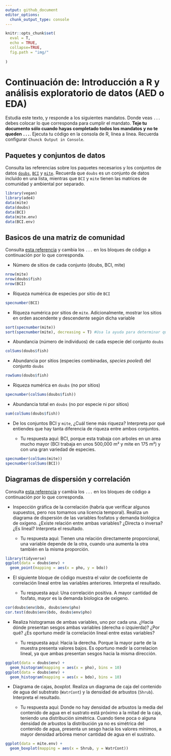 ```yaml
---
output: github_document
editor_options: 
  chunk_output_type: console
---
```


```r
knitr::opts_chunk$set(
  eval = T,
  echo = TRUE,
  collapse=TRUE,
  fig.path = "img/"
  
)
```

# Continuación de: Introducción a R y análisis exploratorio de datos (AED o EDA)

Estudia este texto, y responde a los siguientes mandatos. Donde veas `...` debes colocar lo que corresponda para cumplir el mandato. **Teje tu documento sólo cuando hayas completado todos los mandatos y no te queden `...`**. Ejecuta tu código en la consola de R, línea a línea. Recuerda configurar `Chunck Output in Console`.

## Paquetes y conjuntos de datos

Consulta las referencias sobre los paquetes necesarios y los conjuntos de datos [`doubs`](https://github.com/biogeografia-201902/material-de-apoyo/blob/master/ref/introduccion-a-r.md#el-conjunto-de-datos-doubs), [`BCI`](https://github.com/biogeografia-201902/material-de-apoyo/blob/master/ref/introduccion-a-r.md#el-conjunto-de-datos-bci) y [`mite`](https://github.com/biogeografia-201902/material-de-apoyo/blob/master/ref/introduccion-a-r.md#el-conjunto-de-datos-mite). Recuerda que `doubs` es un conjunto de datos incluido en una lista, mientras que `BCI` y `mite` tienen las matrices de comunidad y ambiental por separado.

```r
library(vegan)
library(ade4)
data(mite)
data(doubs)
data(BCI)
data(mite.env)
data(BCI.env)
```

## Basicos de una matriz de comunidad

Consulta [esta referencia](https://github.com/biogeografia-201902/material-de-apoyo/blob/master/ref/introduccion-a-r.md#b%C3%A1sicos-de-una-matriz-de-comunidad) y cambia los `...` en los bloques de código a continuación por lo que corresponda.

* Número de sitios de cada conjunto (doubs, BCI, mite)

```r
nrow(mite)
nrow(doubs$fish)
nrow(BCI)
```

* Riqueza numérica de especies por sitio de `BCI`

```r
specnumber(BCI)
```

* Riqueza numérica por sitios de `mite`. Adicionalmente, mostrar los sitios en orden ascendente y descendente según dicha variable

```r
sort(specnumber(mite))
sort(specnumber(mite), decreasing = T) #Usa la ayuda para determinar qué argumento debes colocar aquí
```

* Abundancia (número de individuos) de cada especie del conjunto `doubs`

```r
colSums(doubs$fish)
```

* Abundancia por sitios (especies combinadas, *species pooled*) del conjunto `doubs`

```r
rowSums(doubs$fish)
```

* Riqueza numérica en `doubs` (no por sitios)

```r
specnumber(colSums(doubs$fish))
```

* Abundancia total en `doubs` (no por especie ni por sitios)

```r
sum(colSums(doubs$fish))
```

* De los conjuntos BCI y `mite`, ¿Cuál tiene más riqueza? Interpreta por qué entiendes que hay tanta diferencia de riqueza entre ambos conjuntos.

    * Tu respuesta aquí: BCI, porque esta trabaja con arboles en un area mucho mayor (BCI trabaja en unos 500,000 m² y mite en 175 m²) y con una gran variedad de especies.

```r
specnumber(colSums(mite))
specnumber(colSums(BCI))
```


## Diagramas de dispersión y correlación

Consulta [esta referencia](https://github.com/biogeografia-201902/material-de-apoyo/blob/master/ref/introduccion-a-r.md#diagrama-de-dispersi%C3%B3n) y cambia los `...` en los bloques de código a continuación por lo que corresponda.

* Inspección gráfica de la correlación (habría que verificar algunos supuestos, pero nos tomamos una licencia temporal). Realiza un diagrama de dispersión de las variables fosfatos y demanda biológica de oxígeno. ¿Existe relación entre ambas variables? ¿Directa o inversa? ¿Es lineal? Interpreta el resultado.

    * Tu respuesta aquí: Tienen una relación directamente proporcional, una variable depende de la otra, cuando una aumenta la otra también en la misma proporción.

```r
library(tidyverse)
ggplot(data = doubs$env) +
  geom_point(mapping = aes(x = pho, y = bdo))
```

* El siguiente bloque de código muestra el valor de coeficiente de correlación lineal entre las variables anteriores. Interpreta el resultado.

    * Tu respuesta aquí: Una correlación positiva. A mayor cantidad de fosfato, mayor es la demanda biologica de oxigeno.

```r
cor(doubs$env$bdo, doubs$env$pho)
cor.test(doubs$env$bdo, doubs$env$pho)
```

* Realiza histogramas de ambas variables, uno por cada una. ¿Hacia dónde presentan sesgos ambas variables (derecha o izquierda)? ¿Por qué? ¿Es oportuno medir la correlación lineal entre estas variables?

    * Tu respuesta aquí: Hacia la derecha. Porque la mayor parte de la muestra presenta valores bajos. Es oportuno medir la correlacion lineal, ya que ambas presentan sesgos hacia la misma dirección.

```r
ggplot(data = doubs$env) +
  geom_histogram(mapping = aes(x = pho), bins = 10)
ggplot(data = doubs$env) +
  geom_histogram(mapping = aes(x = bdo), bins = 10)
```

* Diagrama de cajas, *boxplot*. Realiza un diagrama de caja del contenido de agua del substrato (`WatrCont`) y la densidad de arbustos (`Shrub`). Interpreta el resultado.

    * Tu respuesta aquí: Donde no hay densidad de arbustos la media del contenido de agua en el sustrato está próximo a la mitad de la caja, teniendo una distribución simétrica. Cuando tiene poca o alguna densidad de arbustos la distribución ya no es simétrica del contenido de agua, presenta un sesgo hacia los valores mínimos, a mayor densidad arbórea menor cantidad de agua en el sustrato.

```r
ggplot(data = mite.env) +
  geom_boxplot(mapping = aes(x = Shrub, y = WatrCont))
```

